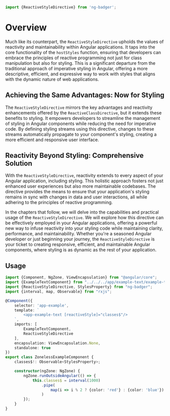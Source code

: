 
<Meta title="Styles / Style / ReactiveStyleDirective"/>

```javascript
import {ReactiveStyleDirective} from 'ng-badger';
```

# Overview

Much like its counterpart, the `ReactiveStyleDirective` upholds the values of reactivity and maintainability within Angular applications. It taps into the core functionality of the `hostStyles` function, ensuring that developers can embrace the principles of reactive programming not just for class manipulation but also for styling. This is a significant departure from the traditional approach of imperative styling in Angular, offering a more descriptive, efficient, and expressive way to work with styles that aligns with the dynamic nature of web applications.

## Achieving the Same Advantages: Now for Styling

The `ReactiveStyleDirective` mirrors the key advantages and reactivity enhancements offered by the `ReactiveClassDirective`, but it extends these benefits to styling. It empowers developers to streamline the management of styling in Angular components while reducing the need for imperative code. By defining styling streams using this directive, changes to these streams automatically propagate to your component's styling, creating a more efficient and responsive user interface.

## Reactivity Beyond Styling: Comprehensive Solution

With the `ReactiveStyleDirective`, reactivity extends to every aspect of your Angular application, including styling. This holistic approach fosters not just enhanced user experiences but also more maintainable codebases. The directive provides the means to ensure that your application's styling remains in sync with changes in data and user interactions, all while adhering to the principles of reactive programming.

In the chapters that follow, we will delve into the capabilities and practical usage of the `ReactiveStyleDirective`. We will explore how this directive can be effectively employed in your Angular applications, offering a powerful new way to infuse reactivity into your styling code while maintaining clarity, performance, and maintainability. Whether you're a seasoned Angular developer or just beginning your journey, the `ReactiveStyleDirective` is your ticket to creating responsive, efficient, and maintainable Angular components, where styling is as dynamic as the rest of your application.

## Usage

```typescript
import {Component, NgZone, ViewEncapsulation} from "@angular/core";
import {ExampleTextComponent} from "../../../app/example-text/example-text/example-text.component";
import {ReactiveStyleDirective, StylesProperty} from "ng-badger";
import {interval, map, Observable} from "rxjs";

@Component({
    selector: 'app-example',
    template: `
        <app-example-text [reactiveStyle]="classes$"/>
    `,
    imports: [
        ExampleTextComponent,
        ReactiveStyleDirective
    ],
    encapsulation: ViewEncapsulation.None,
    standalone: true
})
export class ZonelessExampleComponent {
    classes$!: Observable<StylesProperty>;

    constructor(ngZone: NgZone) {
        ngZone.runOutsideAngular(() => {
            this.classes$ = interval(1000)
                .pipe(
                    map(i => i % 2 ? {color: 'red'} : {color: 'blue'})
                )
        });
    }
}
```
